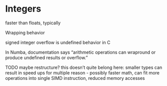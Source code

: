 # Integers

faster than floats, typically

Wrapping behavior

signed integer overflow is undefined behavior in C

In Numba, documentation says "arithmetic operations can wrapround or produce undefined results or overflow."

TODO maybe restructure? this doesn't quite belong here: smaller types can result in speed ups for multiple reason - possibly faster math, can fit more operations into single SIMD instruction, reduced memory accesses
